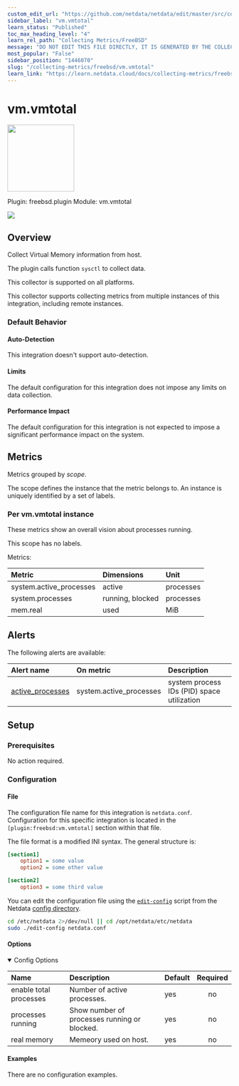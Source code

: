 ```yaml
---
custom_edit_url: "https://github.com/netdata/netdata/edit/master/src/collectors/freebsd.plugin/metadata.yaml"
sidebar_label: "vm.vmtotal"
learn_status: "Published"
toc_max_heading_level: "4"
learn_rel_path: "Collecting Metrics/FreeBSD"
message: "DO NOT EDIT THIS FILE DIRECTLY, IT IS GENERATED BY THE COLLECTOR'S metadata.yaml FILE"
most_popular: "False"
sidebar_position: "1446070"
slug: "/collecting-metrics/freebsd/vm.vmtotal"
learn_link: "https://learn.netdata.cloud/docs/collecting-metrics/freebsd/vm.vmtotal"
---
```



# vm.vmtotal


<img src="https://netdata.cloud/img/memory.svg" width="150"/>


Plugin: freebsd.plugin
Module: vm.vmtotal

<img src="https://img.shields.io/badge/maintained%20by-Netdata-%2300ab44" />

## Overview

Collect Virtual Memory information from host.

The plugin calls function `sysctl` to collect data.

This collector is supported on all platforms.

This collector supports collecting metrics from multiple instances of this integration, including remote instances.


### Default Behavior

#### Auto-Detection

This integration doesn't support auto-detection.

#### Limits

The default configuration for this integration does not impose any limits on data collection.

#### Performance Impact

The default configuration for this integration is not expected to impose a significant performance impact on the system.


## Metrics

Metrics grouped by *scope*.

The scope defines the instance that the metric belongs to. An instance is uniquely identified by a set of labels.



### Per vm.vmtotal instance

These metrics show an overall vision about processes running.

This scope has no labels.

Metrics:

| Metric | Dimensions | Unit |
|:------|:----------|:----|
| system.active_processes | active | processes |
| system.processes | running, blocked | processes |
| mem.real | used | MiB |



## Alerts


The following alerts are available:

| Alert name  | On metric | Description |
|:------------|:----------|:------------|
| [ active_processes ](https://github.com/netdata/netdata/blob/master/src/health/health.d/processes.conf) | system.active_processes | system process IDs (PID) space utilization |


## Setup

### Prerequisites

No action required.

### Configuration

#### File

The configuration file name for this integration is `netdata.conf`.
Configuration for this specific integration is located in the `[plugin:freebsd:vm.vmtotal]` section within that file.

The file format is a modified INI syntax. The general structure is:

```ini
[section1]
    option1 = some value
    option2 = some other value

[section2]
    option3 = some third value
```
You can edit the configuration file using the [`edit-config`](/docs/netdata-agent/configuration#edit-a-configuration-file-using-edit-config) script from the
Netdata [config directory](/docs/netdata-agent/configuration#the-netdata-config-directory).

```bash
cd /etc/netdata 2>/dev/null || cd /opt/netdata/etc/netdata
sudo ./edit-config netdata.conf
```
#### Options



<details open><summary>Config Options</summary>

| Name | Description | Default | Required |
|:----|:-----------|:-------|:--------:|
| enable total processes | Number of active processes. | yes | no |
| processes running | Show number of processes running or blocked. | yes | no |
| real memory | Memeory used on host. | yes | no |

</details>

#### Examples
There are no configuration examples.



